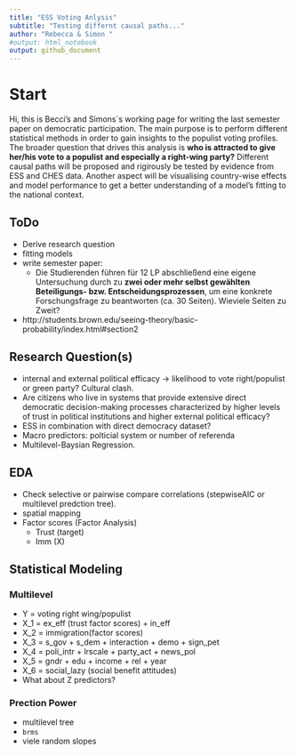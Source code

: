 ```yaml
---
title: "ESS Voting Anlysis"
subtitle: "Testing differnt causal paths..."
author: "Rebecca & Simon "
#output: html_notebook
output: github_document
---
```


# Start

Hi, this is Becci's and Simons`s working page for writing the last semester paper on democratic participation. The main purpose is to perform different statistical methods in order to gain insights to the populist voting profiles. The broader question that drives this analysis is **who is attracted to give her/his vote to a populist and especially a right-wing party?** Different causal paths will be proposed and rigirously be tested by evidence from ESS and CHES data. Another aspect will be visualising country-wise effects and model performance to get a better understanding of a model's fitting to the national context. 


## ToDo

* Derive research question
* fitting models
* write semester paper:
    + Die Studierenden führen für 12 LP abschließend eine eigene Untersuchung durch zu **zwei oder mehr selbst gewählten Beteiligungs- bzw. Entscheidungsprozessen**, um eine konkrete Forschungsfrage zu beantworten (ca. 30 Seiten). Wieviele Seiten zu Zweit?
* http://students.brown.edu/seeing-theory/basic-probability/index.html#section2

## Research Question(s)

* internal and external political efficacy  -> likelihood to vote right/populist or green party? Cultural clash. 
* Are citizens who live in systems that provide extensive direct democratic decision-making processes characterized by higher levels of trust in political institutions and higher external political efficacy?
* ESS in combination with direct democracy dataset?
* Macro predictors: polticial system or number of referenda
* Multilevel-Baysian Regression. 


## EDA

* Check selective or pairwise compare correlations (stepwiseAIC or multilevel predction tree).
* spatial mapping
* Factor scores (Factor Analysis)
    + Trust (target)
    + Imm (X)
    

## Statistical Modeling

### Multilevel 

* Y = voting right wing/populist
* X_1 = ex_eff (trust factor scores) + in_eff
* X_2 = immigration(factor scores)
* X_3 = s_gov + s_dem + interaction + demo + sign_pet
* X_4 = poli_intr + lrscale + party_act + news_pol
* X_5 = gndr + edu + income + rel + year
* X_6 = social_lazy (social benefit attitudes)
* What about Z predictors?


### Prection Power

* multilevel tree
* `brms`
* viele random slopes
